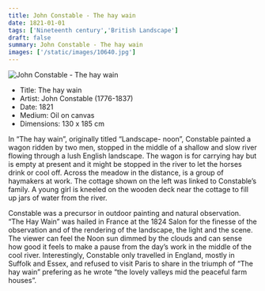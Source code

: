 ```yaml
---
title: John Constable - The hay wain
date: 1821-01-01
tags: ['Nineteenth century','British Landscape']
draft: false
summary: John Constable - The hay wain
images: ['/static/images/10640.jpg']
---
```


![John Constable - The hay wain](/static/images/10640.jpg)

* Title: The hay wain
* Artist: John Constable (1776-1837)
* Date: 1821
* Medium: Oil on canvas
* Dimensions: 130 x 185 cm 

In “The hay wain”, originally titled “Landscape- noon”, Constable painted a wagon ridden by two men, stopped in the middle of a shallow and slow river flowing through a lush English landscape. The wagon is for carrying hay but is empty at present and it might be stopped in the river to let the horses drink or cool off. Across the meadow in the distance, is a group of haymakers at work. The cottage shown on the left was linked to Constable’s family. A young girl is kneeled on the wooden deck near the cottage to fill up jars of water from the river.

Constable was a precursor in outdoor painting and natural observation. “The Hay Wain” was hailed in France at the 1824 Salon for the finesse of the observation and of the rendering of the landscape, the light and the scene. The viewer can feel the Noon sun dimmed by the clouds and can sense how good it feels to make a pause from the day’s work in the middle of the cool river. Interestingly, Constable only travelled in England, mostly in Suffolk and Essex, and refused to visit Paris to share in the triumph of “The hay wain” prefering as he wrote “the lovely valleys mid the peaceful farm houses”.

